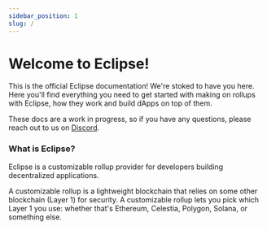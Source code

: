 ```yaml
---
sidebar_position: 1
slug: /
---
```


# Welcome to Eclipse!

This is the official Eclipse documentation! We're stoked to have you here. 
Here you'll find everything you need to get started with making on rollups with Eclipse, how they work and build dApps on top of them.

These docs are a work in progress, so if you have any questions, please reach out to us on [Discord](https://discord.com/invite/5jDfXHJGCk).

### What is Eclipse?

Eclipse is a customizable rollup provider for developers building decentralized applications.

A customizable rollup is a lightweight blockchain that relies on some other blockchain (Layer 1) for security. A customizable rollup lets you pick which Layer 1 you use: whether that's Ethereum, Celestia, Polygon, Solana, or something else.
